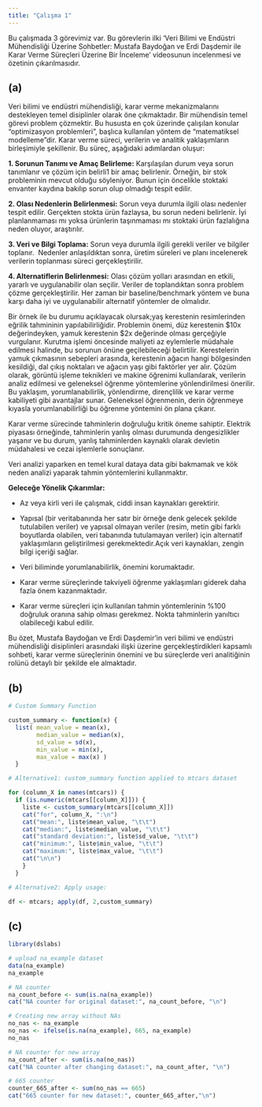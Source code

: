 ```yaml
---
title: "Çalışma 1"
---
```


Bu çalışmada 3 görevimiz var. Bu görevlerin ilki 'Veri Bilimi ve Endüstri Mühendisliği Üzerine Sohbetler: Mustafa Baydoğan ve Erdi Daşdemir ile Karar Verme Süreçleri Üzerine Bir İnceleme' videosunun incelenmesi ve özetinin çıkarılmasıdır.

## (a)

Veri bilimi ve endüstri mühendisliği, karar verme mekanizmalarını destekleyen temel disiplinler olarak öne çıkmaktadır. Bir mühendisin temel görevi problem çözmektir. Bu hususta en çok üzerinde çalışılan konular “optimizasyon problemleri”, başlıca kullanılan yöntem de “matematiksel modelleme”dir. Karar verme süreci, verilerin ve analitik yaklaşımların birleşimiyle şekillenir. Bu süreç, aşağıdaki adımlardan oluşur:

**1. Sorunun Tanımı ve Amaç Belirleme:** Karşılaşılan durum veya sorun tanımlanır ve çözüm için belirli1 bir amaç belirlenir. Örneğin, bir stok probleminin mevcut olduğu söyleniyor. Bunun için öncelikle stoktaki envanter kaydına bakılıp sorun olup olmadığı tespit edilir.

**2. Olası Nedenlerin Belirlenmesi:** Sorun veya durumla ilgili olası nedenler tespit edilir. Gerçekten stokta ürün fazlaysa, bu sorun nedeni belirlenir. İyi planlanmaması mı yoksa ürünlerin taşınmaması mı stoktaki ürün fazlalığına neden oluyor, araştırılır.

**3. Veri ve Bilgi Toplama:** Sorun veya durumla ilgili gerekli veriler ve bilgiler toplanır.  Nedenler anlaşıldıktan sonra, üretim süreleri ve planı incelenerek verilerin toplanması süreci gerçekleştirilir.

**4. Alternatiflerin Belirlenmesi:** Olası çözüm yolları arasından en etkili, yararlı ve uygulanabilir olan seçilir. Veriler de toplandıktan sonra problem çözme gerçekleştirilir. Her zaman bir baseline/benchmark yöntem ve buna karşı daha iyi ve uygulanabilir alternatif yöntemler de olmalıdır.

Bir örnek ile bu durumu açıklayacak olursak;yaş kerestenin resimlerinden eğrilik tahmininin yapılabilirliğidir. Problemin önemi, düz kerestenin \$10x değerindeyken, yamuk kerestenin \$2x değerinde olması gerçeğiyle vurgulanır. Kurutma işlemi öncesinde maliyeti az eylemlerle müdahale edilmesi halinde, bu sorunun önüne geçilebileceği belirtilir. Kerestelerin yamuk çıkmasının sebepleri arasında, kerestenin ağacın hangi bölgesinden kesildiği, dal çıkış noktaları ve ağacın yaşı gibi faktörler yer alır. Çözüm olarak, görüntü işleme teknikleri ve makine öğrenimi kullanılarak, verilerin analiz edilmesi ve geleneksel öğrenme yöntemlerine yönlendirilmesi önerilir. Bu yaklaşım, yorumlanabilirlik, yönlendirme, dirençlilik ve karar verme kabiliyeti gibi avantajlar sunar. Geleneksel öğrenmenin, derin öğrenmeye kıyasla yorumlanabilirliği bu öğrenme yöntemini ön plana çıkarır.

Karar verme sürecinde tahminlerin doğruluğu kritik öneme sahiptir. Elektrik piyasası örneğinde, tahminlerin yanlış olması durumunda dengesizlikler yaşanır ve bu durum, yanlış tahminlerden kaynaklı olarak devletin müdahalesi ve cezai işlemlerle sonuçlanır.

Veri analizi yaparken en temel kural dataya data gibi bakmamak ve kök neden analizi yaparak tahmin yöntemlerini kullanmaktır.

**Geleceğe Yönelik Çıkarımlar:**

-   Az veya kirli veri ile çalışmak, ciddi insan kaynakları gerektirir.

-   Yapısal (bir veritabanında her satır bir örneğe denk gelecek şekilde tutulabilen veriler) ve yapısal olmayan veriler (resim, metin gibi farklı boyutlarda olabilen, veri tabanında tutulamayan veriler) için alternatif yaklaşımların geliştirilmesi gerekmektedir.Açık veri kaynakları, zengin bilgi içeriği sağlar.

-   Veri biliminde yorumlanabilirlik, önemini korumaktadır.

-   Karar verme süreçlerinde takviyeli öğrenme yaklaşımları giderek daha fazla önem kazanmaktadır.

-   Karar verme süreçleri için kullanılan tahmin yöntemlerinin %100 doğruluk oranına sahip olması gerekmez. Nokta tahminlerin yanıltıcı olabileceği kabul edilir.

Bu özet, Mustafa Baydoğan ve Erdi Daşdemir'in veri bilimi ve endüstri mühendisliği disiplinleri arasındaki ilişki üzerine gerçekleştirdikleri kapsamlı sohbeti, karar verme süreçlerinin önemini ve bu süreçlerde veri analitiğinin rolünü detaylı bir şekilde ele almaktadır.

## (b)



```r
# Custom Summary Function

custom_summary <- function(x) {
  list( mean_value = mean(x), 
        median_value = median(x), 
        sd_value = sd(x), 
        min_value = min(x), 
        max_value = max(x) ) 
  }

# Alternative1: custom_summary function applied to mtcars dataset

for (column_X in names(mtcars)) { 
  if (is.numeric(mtcars[[column_X]])) { 
    liste <- custom_summary(mtcars[[column_X]])
    cat("for", column_X, ":\n") 
    cat("mean:", liste$mean_value, "\t\t")
    cat("median:", liste$median_value, "\t\t")
    cat("standard deviation:", liste$sd_value, "\t\t")
    cat("minimum:", liste$min_value, "\t\t")
    cat("maximum:", liste$max_value, "\t\t")
    cat("\n\n") 
    } 
  }

# Alternative2: Apply usage:

df <- mtcars; apply(df, 2,custom_summary)

```

## (c)

```r

library(dslabs)

# upload na_example dataset
data(na_example)
na_example

# NA counter
na_count_before <- sum(is.na(na_example))
cat("NA counter for original dataset:", na_count_before, "\n")

# Creating new array without NAs
no_nas <- na_example
no_nas <- ifelse(is.na(na_example), 665, na_example)
no_nas

# NA counter for new array
na_count_after <- sum(is.na(no_nas))
cat("NA counter after changing dataset:", na_count_after, "\n")

# 665 counter 
counter_665_after <- sum(no_nas == 665)
cat("665 counter for new dataset:", counter_665_after,"\n")

```

